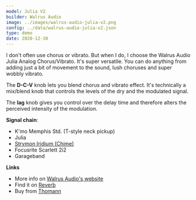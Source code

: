 ```yaml
---
model: Julia V2
builder: Walrus Audio
image: ../images/walrus-audio-julia-v2.png
config: ../data/walrus-audio-julia-v2.json
type: demo
date: 2020-12-30
---
```


I don't often use chorus or vibrato. But when I do, I choose the Walrus Audio Julia Analog Chorus/Vibrato. It's super versatile. You can do anything from adding just a bit of movement to the sound, lush choruses and super wobbly vibrato.

The **D-C-V** knob lets you blend chorus and vibrato effect. It's technically a mix/blend knob that controls the levels of the dry and the modulated signal.

The **lag** knob gives you control over the delay time and therefore alters the perceived intensity of the modulation.

**Signal chain**:

- K'mo Memphis Std. (T-style neck pickup)
- Julia
- [Strymon Iridium (Chime)](/demos/strymon-iridium)
- Focusrite Scarlett 2i2
- Garageband

**Links**

- More info on [Walrus Audio's website](https://www.walrusaudio.com/products/julia-analog-chorus-vibrato-v2)
- Find it on [Reverb](https://reverb.grsm.io/loopydemos-walrus-audio-julia)
- Buy from [Thomann](https://www.thomann.de/intl/walrus_audio_julia_v2.htm?partner_id=15606)
